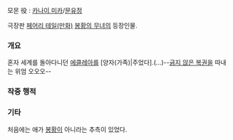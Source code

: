 모몬 役 : [[카나이 미카]]/[[문유정]]

극장판 [[페어리 테일(만화)]] [[봉황의 무녀]]의 등장인물.
=== 개요 ===
혼자 세계를 돌아다니던 [[에클레아]]를 [양자(가족)|주었다].(…)--[[긁지 않은 복권]]을 따내는 위엄 오오오--
=== 작중 행적 ===

=== 기타 ===
처음에는 애가 [[봉황]]이 아니라는 추측이 있었다.
